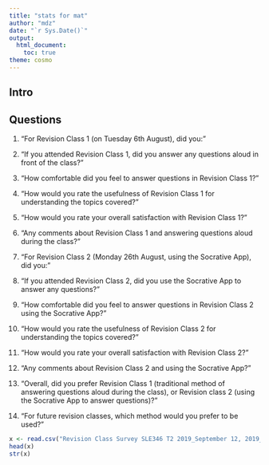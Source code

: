 ```yaml
---
title: "stats for mat"
author: "mdz"
date: "`r Sys.Date()`"
output:
  html_document:
    toc: true
theme: cosmo
---
```


## Intro

## Questions

1.  "For Revision Class 1 (on Tuesday 6th August), did you:"

2. "If you attended Revision Class 1, did you answer any questions aloud in front of the class?"

3. "How comfortable did you feel to answer questions in Revision Class 1?"

4. "How would you rate the usefulness of Revision Class 1 for understanding the topics covered?"

5. "How would you rate your overall satisfaction with Revision Class 1?"

6. "Any comments about Revision Class 1 and answering questions aloud during the class?"

7. "For Revision Class 2 (Monday 26th August, using the Socrative App), did you:"

8. "If you attended Revision Class 2, did you use the Socrative App to answer any questions?"

9. "How comfortable did you feel to answer questions in Revision Class 2 using the Socrative App?"

10. "How would you rate the usefulness of Revision Class 2 for understanding the topics covered?"

11. "How would you rate your overall satisfaction with Revision Class 2?"

12. "Any comments about Revision Class 2 and using the Socrative App?"

13. "Overall, did you prefer Revision Class 1 (traditional method of answering questions aloud during the class), or Revision class 2 (using the Socrative App to answer questions)?"

14. "For future revision classes, which method would you prefer to be used?"

```r
x <- read.csv("Revision Class Survey SLE346 T2 2019_September 12, 2019_11.26_for MZ fmt.csv")
head(x)
str(x)
```

